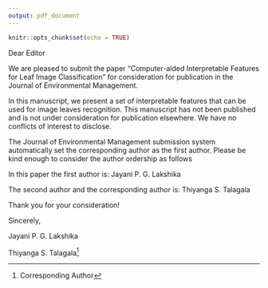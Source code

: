 ```yaml
---
output: pdf_document
---
```


```r
knitr::opts_chunk$set(echo = TRUE)
```

Dear Editor


We are pleased to submit the paper "Computer-aided Interpretable Features for Leaf Image Classification" for consideration for publication in the Journal of Environmental Management. 

In this manuscript, we present a set of interpretable features that can be used for image leaves recognition. This manuscript has not been published and is not under consideration for publication elsewhere. We have no conflicts of interest to disclose.


The Journal of Environmental Management submission system automatically set the corresponding author as the first author. Please be kind enough to consider the author ordership as follows

In this paper the first author is: Jayani P. G. Lakshika

The second author and the corresponding author is: Thiyanga S. Talagala

Thank you for your consideration!


Sincerely, 

Jayani P. G. Lakshika

Thiyanga S. Talagala^[Corresponding Author]
